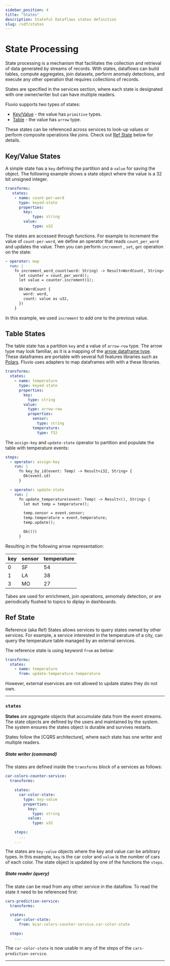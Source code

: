 ```yaml
---
sidebar_position: 4
title: "States"
description: Stateful Dataflows states definition
slug: /sdf/states
---
```


# State Processing

State processing is a mechanism that facilitates the collection and retrieval of data generated by streams of records. With states, dataflows can build tables, compute aggregates, join datasets, perform anomaly detections, and execute any other operation that requires collections of records.

States are specified in the services section, where each state is designated with one owner/writer but can have multiple readers.

Fluvio supports two types of states:

* [Key/Value](#keyvalue-states) - the value has `primitive` types.
* [Table](#table-states) - the value has `arrow` type.

These states can be referenced across services to look-up values or perform composite operations like joins. Check out [Ref State](#ref-state) below for details.


## Key/Value States

A simple state has a `key` defining the partition and a `value` for saving the object. The following example shows a state object where the value is a 32 bit unsigned integer.

```yaml
transforms:
   states:
    - name: count-per-word
      type: keyed-state
      properties:
        key:
            type: string
        value:
            type: u32
```


The states are accessed through functions. For example to increment the value of `count-per-word`, we define an operator that reads `count_per_word` and updates the value. Then you can perform `increment` , `set`, `get` operation on the state:

```yaml
- operator: map
  run: |
    fn increment_word_count(word: String) -> Result<WordCount, String> {
      let counter = count_per_word();
      let value = counter.increment(1);

      Ok(WordCount {
        word: word,
        count: value as u32,
      })
    }
```

In this example, we used `increment` to add one to the previous value.


## Table States

The table state has a partition `key` and a value of `arrow-row` type. The arrow type may look familiar, as it is a mapping of the [arrow dataframe type]. These dataframes are portable with several full features libraries such as [Polars]. Fluvio uses adapters to map dataframes with with a these libraries.

```yaml
transforms:
  states:
    - name: temperature
      type: keyed-state
      properties:
        key:
          type: string
        value:
          type: arrow-row
          properties:
            sensor:
              type: string
            temperature:
              type: f32
```

The `assign-key` and `update-state` operator to partition and populate the table with temperature events:

```yaml
steps:
  - operator: assign-key
    run: |
      fn key_by_id(event: Temp) -> Result<i32, String> {
        Ok(event.id)
      }

  - operator: update-state
    run: |
      fn update_temperature(event: Temp) -> Result<(), String> {
        let mut temp = temperature();

        temp.sensor = event.sensor;
        temp.temperature = event.temperature;
        temp.update();

        Ok(())
      }
```

Resulting in the following arrow representation:

| key  | sensor | temperature |
| ---- | ------ | ----------- |
|   0  | SF     | 54          |
|   1  | LA     | 38          |
|   3  | MO     | 27          |

Tabes are used for enrichment, join operations, annomaly detection, or are periodically flushed to topics to diplay in dashboards.


## Ref State

Reference (aka Ref) States allows services to query states owned by other services.  For example, a service interested in the temperature of a city, can query the temperature table managed by an external services.

The reference state is using keyword `from` as below:

```yaml
transforms:
  states:
    - name: temperature
      from: update-temperature.temperature
```

However, external eservices are not allowed to update states they do not own.


--------

### `states`

**States** are aggregate objects that accumulate data from the event streams. The state objects are defined by the users and maintained by the system. The system ensures the states object is durable and survives restarts.

States follow the [CQRS architecture], where each state has one writer and multiple readers.

##### State writer (command)

The states are defined inside the `transforms` block of a services as follows:

```yaml
car-colors-counter-service:
  transforms:

    states:
      car-color-state:
        type: key-value
        properties:
          key:
            type: string
          value:
            type: u32

    steps:
      ...
    ...
```

The states are `key-value` objects where the key and value can be arbitrary types. In this example, `key` is the car color and `value` is the number of cars of each color. The state object is updated by one of the functions the `steps`.

##### State reader (query)

The state can be read from any other service in the dataflow. To read the state it need to be referenced first:

```yaml
cars-prediction-service:
  transforms:

  states:
    car-color-state:
      from: bcar-colors-counter-service.car-color-state

  steps:
    ...
```

The `car-color-state` is now usable in any of the steps of the `cars-prediction-service`.

--------

[arrow dataframe type]: https://docs.rs/arrow/latest/arrow/
[Polars]: https://pola.rs/
[window operations]: /docs/sdf/operators#window-operators
